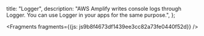   title: "Logger",
  description: "AWS Amplify writes console logs through Logger. You can use Logger in your apps for the same purpose.",
};






<Fragments fragments={{js: js9b8f4673df1439ee3cc82a73fe0440f52d}} />